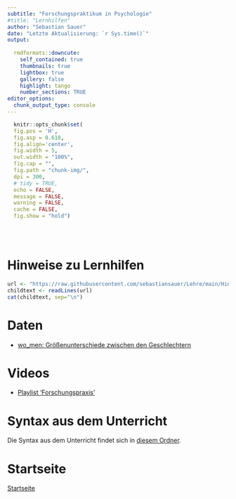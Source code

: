 ```yaml
---
subtitle: "Forschungspraktikum in Psychologie"
#title: "Lernhilfen" 
author: "Sebastian Sauer"
date: "Letzte Aktualisierung: `r Sys.time()`"
output:
   
  rmdformats::downcute:
    self_contained: true
    thumbnails: true
    lightbox: true
    gallery: false
    highlight: tango
    number_sections: TRUE
editor_options: 
  chunk_output_type: console
---
```


```r
  knitr::opts_chunk$set(
  fig.pos = 'H',
  fig.asp = 0.618,
  fig.align='center',
  fig.width = 5,
  out.width = "100%",
  fig.cap = "", 
  fig.path = "chunk-img/",
  dpi = 300,
  # tidy = TRUE,
  echo = FALSE,
  message = FALSE,
  warning = FALSE,
  cache = FALSE,
  fig.show = "hold")
```





</br>
</br>

# Hinweise zu Lernhilfen


```r
url <- "https://raw.githubusercontent.com/sebastiansauer/Lehre/main/Hinweise/Hinweise-Lernhilfen.Rmd"
childtext <- readLines(url)
cat(childtext, sep="\n")
```



# Daten

- [wo_men: Größenunterschiede zwischen den Geschlechtern](https://raw.github.com/sebastiansauer/modar/master/datasets/wo_men.csv)



# Videos

- [Playlist 'Forschungspraxis'](https://youtube.com/playlist?list=PLRR4REmBgpIEh_YSXawzTs6jybXFcXJxM)


# Syntax aus dem Unterricht

Die Syntax aus dem Unterricht findet sich in [diesem Ordner](https://github.com/sebastiansauer/fopra/tree/main/Skript-Syntax).





# Startseite


[Startseite](https://sebastiansauer.github.io/fopra/)
